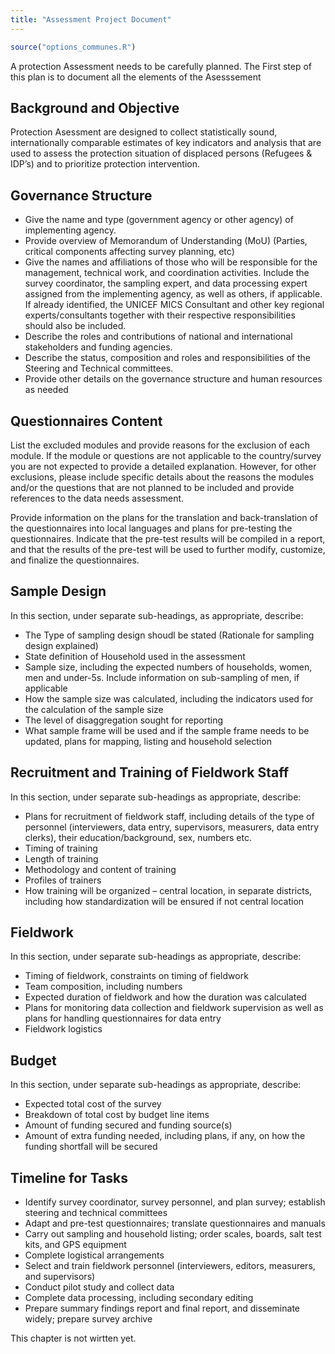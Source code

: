 ```yaml
---
title: "Assessment Project Document"
---
```


```r
source("options_communes.R")
```

<div class="note">
 A protection Assessment needs to be carefully planned. The First step of this plan is to document all the elements of the Asesssement
</div>


##  Background and Objective 

Protection Asessment are designed to collect statistically sound, internationally comparable estimates of key indicators and analysis that are used to assess the protection situation of displaced persons (Refugees & IDP's) and to prioritize protection intervention. 



## Governance Structure 

* Give the name and type (government agency or other agency) of implementing agency.
* Provide overview of Memorandum of Understanding (MoU) (Parties, critical components affecting survey planning, etc)
* Give the names and affiliations of those who will be responsible for the management, technical work, and coordination activities. Include the survey coordinator, the sampling expert, and data processing expert assigned from the implementing agency, as well as others, if applicable. If already identified, the UNICEF MICS Consultant and other key regional experts/consultants together with their respective responsibilities should also be included. 
* Describe the roles and contributions of national and international stakeholders and funding agencies. 
* Describe the status, composition and roles and responsibilities of the Steering and Technical committees.
* Provide other details on the governance structure and human resources as needed

## Questionnaires Content

List the excluded modules and provide reasons for the exclusion of each module. If the module or questions are not applicable to the country/survey you are not expected to provide a detailed explanation. However, for other exclusions, please include specific details about the reasons the modules and/or the questions that are not planned to be included and provide references to the data needs assessment.

Provide information on the plans for the translation and back-translation of the questionnaires into local languages and plans for pre-testing the questionnaires. Indicate that the pre-test results will be compiled in a report, and that the results of the pre-test will be used to further modify, customize, and finalize the questionnaires.

## Sample Design 

In this section, under separate sub-headings, as appropriate, describe: 

 * The Type of sampling design shoudl be stated (Rationale for sampling design explained)
 * State definition of Household used in the assessment
 * Sample size, including the expected numbers of households, women, men and under-5s. Include information on sub-sampling of men, if applicable
 * How the sample size was calculated, including the indicators used for the calculation of the sample size
 * The level of disaggregation sought for reporting
 * What sample frame will be used and if the sample frame needs to be updated, plans for mapping, listing and household selection 


## Recruitment and Training of Fieldwork Staff

In this section, under separate sub-headings as appropriate, describe:

 * Plans for recruitment of fieldwork staff, including details of the type of personnel (interviewers, data entry, supervisors, measurers, data entry clerks), their education/background, sex, numbers etc.
 * Timing of training
 * Length of training
 * Methodology and content of training
 * Profiles of trainers
 * How training will be organized – central location, in separate districts, including how standardization will be ensured if not central location


##	Fieldwork

In this section, under separate sub-headings as appropriate, describe:

 * Timing of fieldwork, constraints on timing of fieldwork
 * Team composition, including numbers
 * Expected duration of fieldwork and how the duration was calculated
 * Plans for monitoring data collection and fieldwork supervision as well as plans for handling questionnaires for data entry 
 * Fieldwork logistics


##	Budget

In this section, under separate sub-headings as appropriate, describe:

 * Expected total cost of the survey
 * Breakdown of total cost by budget line items 
 * Amount of funding secured and funding source(s)
 * Amount of extra funding needed, including plans, if any, on how the funding shortfall will be secured


## Timeline  for Tasks
 * Identify survey coordinator, survey personnel, and plan survey; establish steering and technical committees
 * Adapt and pre-test questionnaires; translate questionnaires and manuals
 * Carry out sampling and household listing; order scales, boards, salt test kits, and GPS equipment
 * Complete logistical arrangements
 * Select and train fieldwork personnel (interviewers, editors, measurers, and supervisors)
 * Conduct pilot study and collect data
 * Complete data processing, including secondary editing
 * Prepare summary findings report and final report, and disseminate widely; prepare survey archive


<div class="important">
This chapter is not wirtten yet.
</div>
